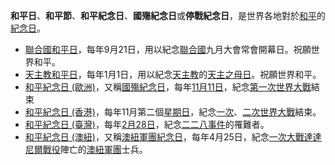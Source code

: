 '''和平日'''、'''和平節'''、'''和平紀念日'''、'''國殤紀念日'''或'''停戰紀念日'''，是世界各地對於[[和平|和平]]的[[紀念日|紀念日]]。
*[[聯合國和平日|聯合國和平日]]，每年9月21日，用以紀念[[聯合國|聯合國]]九月大會常會開幕日。祝願世界和平。
*[[天主教和平日|天主教和平日]]，每年1月1日，用以紀念[[天主教|天主教]]的[[天主之母日|天主之母日]]。祝願世界和平。
*[[歐洲和平紀念日|和平紀念日 (歐洲)]]，又稱[[國殤紀念日|國殤紀念日]]，每年[[11月11日|11月11日]]，紀念[[第一次世界大戰|第一次世界大戰]]結束
*[[和平紀念日_(香港)|和平紀念日 (香港)]]，每年11月第二個[[星期日|星期日]]，紀念[[一次大戰|一次]]、[[二次大戰|二次]][[世界大戰|世界大戰]]結束。
*[[和平紀念日_(臺灣)|和平紀念日 (臺灣)]]，每年[[2月28日|2月28日]]，紀念[[二二八事件|二二八事件]]的罹難者。
*[[澳紐軍團紀念日|和平紀念日 (澳紐)]]，又稱[[澳紐軍團紀念日|澳紐軍團紀念日]]，每年4月25日，紀念[[一次大戰|一次大戰]][[達達尼爾戰役|達達尼爾戰役]]陣亡的[[澳紐軍團|澳紐軍團]]士兵。
{{disambig|cat=五字消歧義}}